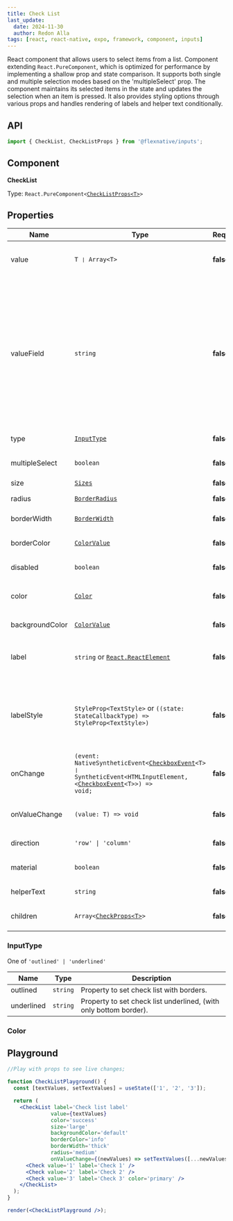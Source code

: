 ```yaml
---
title: Check List
last_update:
  date: 2024-11-30
  author: Redon Alla
tags: [react, react-native, expo, framework, component, inputs]
---
```




<Installation name='FlexNative Checkbox' />

React component that allows users to select items from a list.
Component extending `React.PureComponent`, which is optimized for performance by implementing a shallow prop and state comparison.
It supports both single and multiple selection modes based on the 'multipleSelect' prop.
The component maintains its selected items in the state and updates the selection when an item is pressed.
It also provides styling options through various props and handles rendering of labels and helper text conditionally.


## API

```jsx
import { CheckList, CheckListProps } from '@flexnative/inputs';
```

## Component

**CheckList**

Type: <code>React.PureComponent\<[CheckListProps\<T\>](#properties)\></code>

## Properties
|  Name   | Type | Required | Default Value | Description |
| -- | -- | -- | -- | -- |
| value | `T ❘ Array<T>` | **false** | `undefined` | Representing selected value/values from the available list. |
| valueField | `string` | **false** | `undefined` | ***When the selected item is an object, always specify valueField.*** If you do not set a value for the field, the list will compare the items by reference, which may complicate debugging. For example, the selected value will not be applied, if it does not reference the exact passed data object. |
| type | [`InputType`](#inputtype) | **false** | `outlined` | Checklist borders mode. |
| multipleSelect | `boolean` | **false** | `true` | Boolean value for single or multiple selection. |
| size | [`Sizes`](../../../theme/default-theme.mdx#sizes) | **false** | `normal` | Check list sizes. |
| radius | [`BorderRadius`](../../../theme/default-theme.mdx#borderradius) | **false** | `medium` | Check list border radius. |
| borderWidth | [`BorderWidth`](../../../theme/default-theme.mdx#borderwidth) | **false** | `hairline` | Check list borders width. |
| borderColor | [`ColorValue`](https://reactnative.dev/docs/colors) | **false** | `undefined` | Borders color according `react-native` ColorValue. |
| disabled | `boolean` | **false** | `false` | Indicator if input it is disabled or not. |
| color | [`Color`](../../../theme/default-theme.mdx#color) | **false** | `theme.color.default` | Color by theme or a custom color according `react-native` ColorValue. |
| backgroundColor | [`ColorValue`](https://reactnative.dev/docs/colors) | **false** | `undefined` | Input background color. |
| label | `string` or [`React.ReactElement`](https://legacy.reactjs.org/blog/2014/10/14/introducing-react-elements.html) | **false** | `undefined` |  A `string` value to display as labal, or [`React.ReactElement`](https://legacy.reactjs.org/blog/2014/10/14/introducing-react-elements.html) to display a custom element as a label. |
| labelStyle | `StyleProp<TextStyle>` or `((state: StateCallbackType) => StyleProp<TextStyle>)`| **false** | `undefined` |  Either text styles or a function that receives a boolean reflecting whether the component is currently active and returns text styles. |
| onChange | <code>(event: NativeSyntheticEvent&lt;[CheckboxEvent](./check-box#checkboxeventt)&lt;T&gt; ❘ SyntheticEvent&lt;HTMLInputElement, &lt;[CheckboxEvent](./check-box#checkboxeventt)&lt;T&gt;&gt;) => void;</code> | **false** | `undefined` | Callback that is invoked when the user presses the checkbox. |
| onValueChange | `(value: T) => void` | **false** | `undefined` | Callback that is invoked when the user presses the checkbox. |
| direction | <code>'row' \| 'column'</code> | **false** | `column` | Check element direction. |
| material | `boolean` | **false** | `false` | Indicator if input should looks like Material input. |
| helperText | `string` | **false** | `undefined` |  Helper text about input. |
| children | <code>Array<a href='https://legacy.reactjs.org/blog/2014/10/14/introducing-react-elements.html'></a>&lt;<a href="/flexnative/docs/components/inputs/check-list#properties">CheckProps&lt;T&gt;</a>&gt;</code>  | **false** | `undefined` | React element to render custom check boxes. |

### InputType
One of `'outlined' | 'underlined'`

| Name | Type | Description |
| ---- | ---- | ----------- |
| outlined | `string` | Property to set check list with borders. |
| underlined | `string` | Property to set check list underlined, (with only bottom border). |


### Color

<ColorProps />

## Playground

```jsx live noInline
//Play with props to see live changes;

function CheckListPlayground() {
  const [textValues, setTextValues] = useState(['1', '2', '3']);

  return (
    <CheckList label='Check list label'
              value={textValues}
              color='success'
              size='large'
              backgroundColor='default'
              borderColor='info'
              borderWidth='thick'
              radius='medium'
              onValueChange={(newValues) => setTextValues([...newValues])}>
      <Check value='1' label='Check 1' />
      <Check value='2' label='Check 2' />
      <Check value='3' label='Check 3' color='primary' />
    </CheckList>
  );
}

render(<CheckListPlayground />);
```

<br />
<br />

<DocCardList />